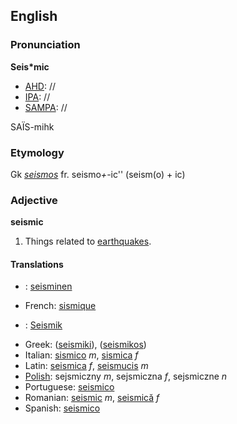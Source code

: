 ==English==
===Pronunciation===
'''Seis*mic'''
*[[AHD]]: //
*[[IPA]]: //
*[[SAMPA]]: //
SA&Iuml;S-mihk

===Etymology===

Gk ''[[seismos]]'' fr. seismo'' + ''-ic'' (seism(o) + ic)

===Adjective===
'''seismic'''
#Things related to [[earthquake]]s.

====Translations====
*{{fi}}: [[seisminen]]
*French: [[sismique]]
*{{de}}: [[Seismik]]
*Greek: ([[seismiki]]), ([[seismikos]])
*Italian: [[sismico]] ''m'', [[sismica]] ''f'' 
*Latin: [[seismica]] ''f'', [[seismucis]] ''m''
*[[Polish]]: sejsmiczny ''m'', sejsmiczna ''f'', sejsmiczne ''n''
*Portuguese: [[seismico]]
*Romanian: [[seismic]] ''m'', [[seismică]] ''f''
*Spanish: [[seismico]]